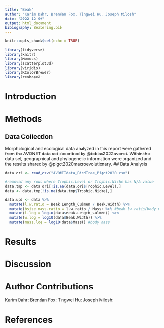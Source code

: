 ```yaml
---
title: "Beak"
author: "Karim Dahr, Brendan Fox, Tingwei Hu, Joseph Milosh"
date: "2022-12-09"
output: html_document
bibiography: Beakering.bib
---
```


```r
knitr::opts_chunk$set(echo = TRUE)
```

```r
library(tidyverse)
library(knitr)
library(Momocs)
library(scatterplot3d)
library(viridis)
library(RColorBrewer)
library(reshape2)
```
# Introduction




# Methods
## Data Collection
Morphological and ecological data analyzed in this report were gathered from the AVONET data set described by @tobias2022avonet. Within the data set, geographical and phylogenetic information were organized and the results shared by @pigot2020macroevolutionary. 
## Data Analysis
```r
data.ori <- read_csv("AVONETdata_BirdTree_Pigot2020.csv")

#removed any rows where Trophic.Level or Trophic.Niche has N/A value
data.tmp <- data.ori[!is.na(data.ori$Trophic.Level),]
data <- data.tmp[!is.na(data.tmp$Trophic.Niche),]
```

```r
data.upd <- data %>% 
  mutate(l.w.ratio = Beak.Length_Culmen / Beak.Width) %>% 
  mutate(bsize.mass.ratio = l.w.ratio / Mass) %>% #beak lw ratio/body mass
  mutate(l.log = log10(data$Beak.Length_Culmen)) %>% 
  mutate(w.log = log10(data$Beak.Width)) %>% 
  mutate(mass.log = log10(data$Mass)) #body mass
```

# Results



# Discussion


# Author Contributions
Karim Dahr: 
Brendan Fox:
Tingwei Hu:
Joseph Milosh: 

# References